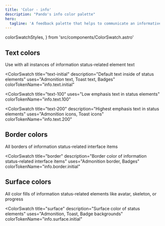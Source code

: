 ```yaml
---
title: 'Color - info'
description: "Pando's info color palette"
hero:
  tagline: 'A feedback palette that helps to communicate an informative message to the user.'
---
```


  colorSwatchStyles,
} from 'src/components/ColorSwatch.astro'

## Text colors

Use with all instances of information status-related element text

<ColorSwatch
  title="text-initial"
  description="Default text inside of status elements"
  uses="Admonition text, Toast text, Badges"
  colorTokenName="info.text.initial"
>
  <div class={css(colorSwatchStyles, { bg: 'info.text.initial' })} />
</ColorSwatch>

<ColorSwatch
  title="text-100"
  uses="Low emphasis text in status elements"
  colorTokenName="info.text.100"
>
  <div class={css(colorSwatchStyles, { bg: 'info.text.100' })} />
</ColorSwatch>

<ColorSwatch
  title="text-200"
  description="Highest emphasis text in status elements"
  uses="Admonition icons, Toast icons"
  colorTokenName="info.text.200"
>
  <div class={css(colorSwatchStyles, { bg: 'info.text.200' })} />
</ColorSwatch>

## Border colors

All borders of information status-related interface items

<ColorSwatch
  title="border"
  description="Border color of information status-related interface items"
  uses="Admonition border, Badges"
  colorTokenName="info.border.initial"
>
  <div class={css(colorSwatchStyles, { bg: 'info.border.initial' })} />
</ColorSwatch>

## Surface colors

All color fills of information status-related elements like avatar, skeleton, or progress

<ColorSwatch
  title="surface"
  description="Surface color of status elements"
  uses="Admonition, Toast, Badge backgrounds"
  colorTokenName="info.surface.initial"
>
  <div class={css(colorSwatchStyles, { bg: 'info.surface.initial' })} />
</ColorSwatch>
